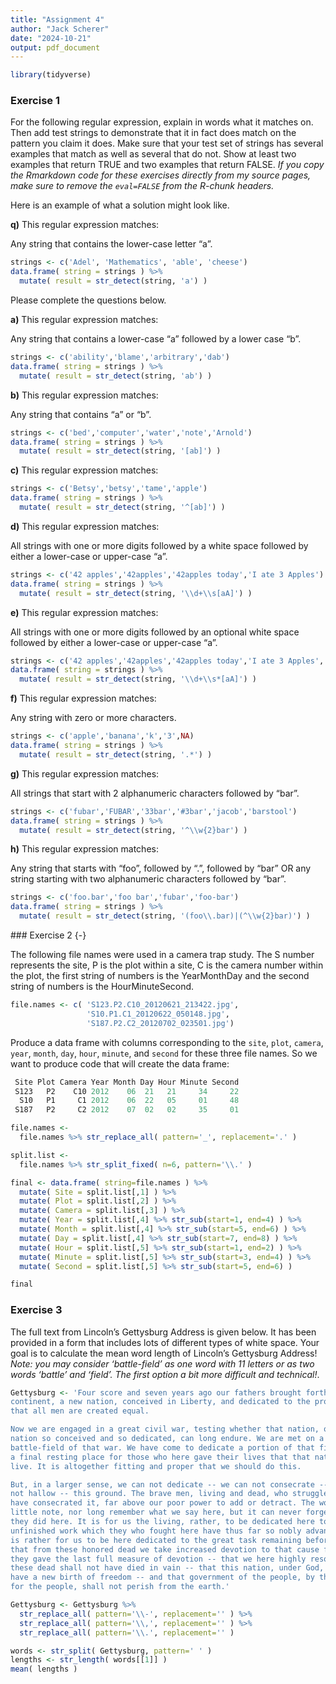 ---
title: "Assignment 4"
author: "Jack Scherer"
date: "2024-10-21"
output: pdf_document
---

```{r setup, include=FALSE}
library(tidyverse)
```

### Exercise 1 {-}

For the following regular expression, explain in words what it matches on. Then add test strings to demonstrate that it in fact does match on the pattern you claim it does. Make sure that your test set of strings has several examples that match as well as several that do not. Show at least two examples that return TRUE and two examples that return FALSE. *If you copy the Rmarkdown code for these exercises directly from my source pages, make sure to remove the `eval=FALSE` from the R-chunk headers.*

Here is an example of what a solution might look like.

\color{black}**q)** This regular expression matches: 

\color{blue}Any string that contains the lower-case letter "a".

```{r}
strings <- c('Adel', 'Mathematics', 'able', 'cheese')
data.frame( string = strings ) %>%
  mutate( result = str_detect(string, 'a') )
```

Please complete the questions below.

\color{black}**a)** This regular expression matches:  

\color{blue}Any string that contains a lower-case "a" followed by a lower case "b".

```{r, eval=FALSE}
strings <- c('ability','blame','arbitrary','dab')
data.frame( string = strings ) %>%
  mutate( result = str_detect(string, 'ab') )
```

\color{black}**b)** This regular expression matches:  

\color{blue}Any string that contains "a" or "b".

```{r, eval=FALSE}
strings <- c('bed','computer','water','note','Arnold')
data.frame( string = strings ) %>%
  mutate( result = str_detect(string, '[ab]') )
```

\color{black}**c)** This regular expression matches:  

\color{blue}

```{r, eval=FALSE}
strings <- c('Betsy','betsy','tame','apple')
data.frame( string = strings ) %>%
  mutate( result = str_detect(string, '^[ab]') )
```

\color{black}**d)** This regular expression matches:  

\color{blue}All strings with one or more digits followed by a white space followed by either a lower-case or upper-case "a".

```{r, eval=FALSE}
strings <- c('42 apples','42apples','42apples today','I ate 3 Apples')
data.frame( string = strings ) %>%
  mutate( result = str_detect(string, '\\d+\\s[aA]') )
```

\color{black}**e)** This regular expression matches:  

\color{blue}All strings with one or more digits followed by an optional white space followed by either a lower-case or upper-case "a".

```{r, eval=FALSE}
strings <- c('42 apples','42apples','42apples today','I ate 3 Apples','I ate 3 Bananas','apples 42')
data.frame( string = strings ) %>%
  mutate( result = str_detect(string, '\\d+\\s*[aA]') )
```

\color{black}**f)** This regular expression matches:  

\color{blue}Any string with zero or more characters.

```{r, eval=FALSE}
strings <- c('apple','banana','k','3',NA)
data.frame( string = strings ) %>%
  mutate( result = str_detect(string, '.*') )
```

\color{black}**g)** This regular expression matches:  

\color{blue}All strings that start with 2 alphanumeric characters followed by "bar".

```{r, eval=FALSE}
strings <- c('fubar','FUBAR','33bar','#3bar','jacob','barstool')
data.frame( string = strings ) %>%
  mutate( result = str_detect(string, '^\\w{2}bar') )
```

\color{black}**h)** This regular expression matches:  

\color{blue}Any string that starts with "foo", followed by ".", followed by "bar" OR any string starting with two alphanumeric characters followed by "bar".

```{r, eval=FALSE}
strings <- c('foo.bar','foo bar','fubar','foo-bar')
data.frame( string = strings ) %>%
  mutate( result = str_detect(string, '(foo\\.bar)|(^\\w{2}bar)') )
```
    
\color{black}### Exercise 2 {-}

The following file names were used in a camera trap study. The S number represents the site, P is the plot within a site, C is the camera number within the plot, the first string of numbers is the YearMonthDay and the second string of numbers is the HourMinuteSecond.

```{r}
file.names <- c( 'S123.P2.C10_20120621_213422.jpg',
                 'S10.P1.C1_20120622_050148.jpg',
                 'S187.P2.C2_20120702_023501.jpg')
```

Produce a data frame with columns corresponding to the `site`, `plot`, `camera`, `year`, `month`, `day`, `hour`, `minute`, and `second` for these three file names. So we want to produce code that will create the data frame:
    
```{r, eval=FALSE}
 Site Plot Camera Year Month Day Hour Minute Second
 S123   P2    C10 2012    06  21   21     34     22
  S10   P1     C1 2012    06  22   05     01     48
 S187   P2     C2 2012    07  02   02     35     01
```

```{r}
file.names <- 
  file.names %>% str_replace_all( pattern='_', replacement='.' )

split.list <- 
  file.names %>% str_split_fixed( n=6, pattern='\\.' )

final <- data.frame( string=file.names ) %>%
  mutate( Site = split.list[,1] ) %>%
  mutate( Plot = split.list[,2] ) %>%
  mutate( Camera = split.list[,3] ) %>%
  mutate( Year = split.list[,4] %>% str_sub(start=1, end=4) ) %>%
  mutate( Month = split.list[,4] %>% str_sub(start=5, end=6) ) %>%
  mutate( Day = split.list[,4] %>% str_sub(start=7, end=8) ) %>%
  mutate( Hour = split.list[,5] %>% str_sub(start=1, end=2) ) %>%
  mutate( Minute = split.list[,5] %>% str_sub(start=3, end=4) ) %>%
  mutate( Second = split.list[,5] %>% str_sub(start=5, end=6) )

final
```


### Exercise 3 {-}

The full text from Lincoln's Gettysburg Address is given below. It has been provided in a form that includes lots of different types of white space. Your goal is to calculate the mean word length of Lincoln's Gettysburg Address! *Note: you may consider 'battle-field' as one word with 11 letters or as two words 'battle' and 'field'. The first option a bit more difficult and technical!*.

```{r}
Gettysburg <- 'Four score and seven years ago our fathers brought forth on this 
continent, a new nation, conceived in Liberty, and dedicated to the proposition 
that all men are created equal.

Now we are engaged in a great civil war, testing whether that nation, or any 
nation so conceived and so dedicated, can long endure. We are met on a great 
battle-field of that war. We have come to dedicate a portion of that field, as 
a final resting place for those who here gave their lives that that nation might 
live. It is altogether fitting and proper that we should do this.

But, in a larger sense, we can not dedicate -- we can not consecrate -- we can 
not hallow -- this ground. The brave men, living and dead, who struggled here, 
have consecrated it, far above our poor power to add or detract. The world will 
little note, nor long remember what we say here, but it can never forget what 
they did here. It is for us the living, rather, to be dedicated here to the 
unfinished work which they who fought here have thus far so nobly advanced. It 
is rather for us to be here dedicated to the great task remaining before us -- 
that from these honored dead we take increased devotion to that cause for which 
they gave the last full measure of devotion -- that we here highly resolve that 
these dead shall not have died in vain -- that this nation, under God, shall 
have a new birth of freedom -- and that government of the people, by the people, 
for the people, shall not perish from the earth.'
```

```{r}
Gettysburg <- Gettysburg %>% 
  str_replace_all( pattern='\\-', replacement='' ) %>%
  str_replace_all( pattern='\\,', replacement='' ) %>%
  str_replace_all( pattern='\\.', replacement='' )

words <- str_split( Gettysburg, pattern=' ' )
lengths <- str_length( words[[1]] )
mean( lengths )

```

